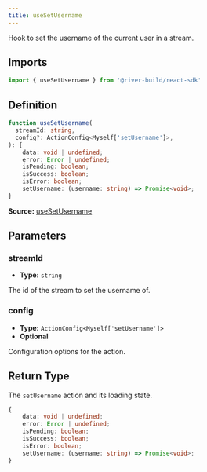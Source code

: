 ```yaml
---
title: useSetUsername
---
```

Hook to set the username of the current user in a stream.

## Imports

```ts
import { useSetUsername } from '@river-build/react-sdk'
```

## Definition

```ts
function useSetUsername(
  streamId: string,
  config?: ActionConfig<Myself['setUsername']>,
): {
    data: void | undefined;
    error: Error | undefined;
    isPending: boolean;
    isSuccess: boolean;
    isError: boolean;
    setUsername: (username: string) => Promise<void>;
}
```

**Source:** [useSetUsername](https://github.com/river-build/river/blob/main/packages/react-sdk/src/useMyMember.ts)

## Parameters

### streamId

- **Type:** `string`

The id of the stream to set the username of.

### config

- **Type:** `ActionConfig<Myself['setUsername']>`
- **Optional**

Configuration options for the action.

## Return Type

The `setUsername` action and its loading state.

```ts
{
    data: void | undefined;
    error: Error | undefined;
    isPending: boolean;
    isSuccess: boolean;
    isError: boolean;
    setUsername: (username: string) => Promise<void>;
}
```
